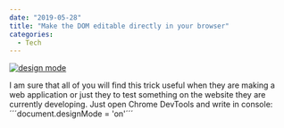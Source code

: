 ---
date: "2019-05-28"
title: "Make the DOM editable directly in your browser"
categories:
  - Tech
---

[![design mode](./designmode.jpg)](./designvid.mp4)

I am sure that all of you will find this trick useful when they are making a web application or just they to test something on the website they are currently developing. Just open Chrome DevTools and write in console:
´´´document.designMode = 'on'´´´

